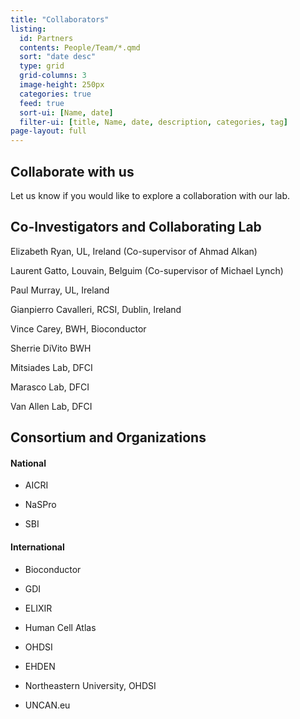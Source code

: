 ```yaml
---
title: "Collaborators"
listing:
  id: Partners
  contents: People/Team/*.qmd
  sort: "date desc"
  type: grid
  grid-columns: 3
  image-height: 250px
  categories: true
  feed: true
  sort-ui: [Name, date]
  filter-ui: [title, Name, date, description, categories, tag]
page-layout: full
---
```


## Collaborate with us

Let us know if you would like to explore a collaboration with our lab.

## Co-Investigators and Collaborating Lab

Elizabeth Ryan, UL, Ireland (Co-supervisor of Ahmad Alkan)

Laurent Gatto, Louvain, Belguim (Co-supervisor of Michael Lynch)

Paul Murray, UL, Ireland

Gianpierro Cavalleri, RCSI, Dublin, Ireland

Vince Carey, BWH, Bioconductor

Sherrie DiVito BWH

Mitsiades Lab, DFCI

Marasco Lab, DFCI

Van Allen Lab, DFCI

## Consortium and Organizations

#### National

-   AICRI

-   NaSPro

-   SBI

#### International

-   Bioconductor

-   GDI

-   ELIXIR

-   Human Cell Atlas

-   OHDSI

-   EHDEN

-   Northeastern University, OHDSI

-   UNCAN.eu
